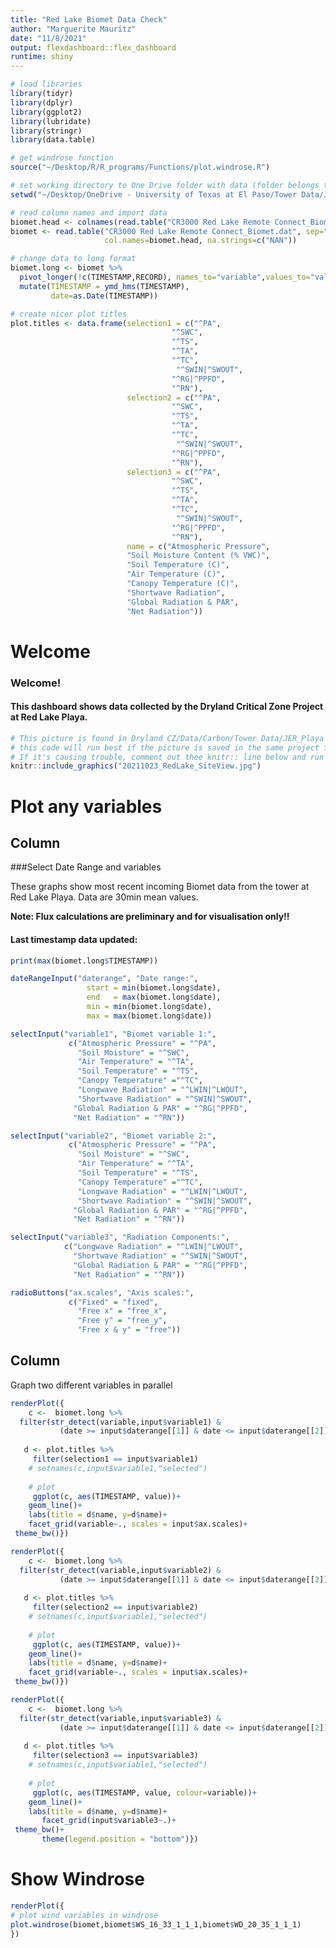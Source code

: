 ```yaml
---
title: "Red Lake Biomet Data Check"
author: "Marguerite Mauritz"
date: "11/8/2021"
output: flexdashboard::flex_dashboard
runtime: shiny
---
```


```r
# load libraries
library(tidyr)
library(dplyr)
library(ggplot2)
library(lubridate)
library(stringr)
library(data.table)

# get windrose function
source("~/Desktop/R/R_programs/Functions/plot.windrose.R")

# set working directory to One Drive folder with data (folder belongs to Marguerite Mauritz)
setwd("~/Desktop/OneDrive - University of Texas at El Paso/Tower Data/JER_Playa/Data/Biomet")

# read column names and import data
biomet.head <- colnames(read.table("CR3000 Red Lake Remote Connect_Biomet.dat", sep=",", dec=".", skip=1, header=TRUE))
biomet <- read.table("CR3000 Red Lake Remote Connect_Biomet.dat", sep=",", dec=".", skip=4, header=FALSE,
                     col.names=biomet.head, na.strings=c("NAN"))

# change data to long format
biomet.long <- biomet %>%
  pivot_longer(!c(TIMESTAMP,RECORD), names_to="variable",values_to="value") %>%
  mutate(TIMESTAMP = ymd_hms(TIMESTAMP),
         date=as.Date(TIMESTAMP))

# create nicer plot titles
plot.titles <- data.frame(selection1 = c("^PA",
                                    "^SWC",
                                    "^TS",
                                    "^TA",
                                    "^TC",
                                     "^SWIN|^SWOUT",
                                    "^RG|^PPFD",
                                    "^RN"),
                          selection2 = c("^PA",
                                    "^SWC",
                                    "^TS",
                                    "^TA",
                                    "^TC",
                                     "^SWIN|^SWOUT",
                                    "^RG|^PPFD",
                                    "^RN"),
                          selection3 = c("^PA",
                                    "^SWC",
                                    "^TS",
                                    "^TA",
                                    "^TC",
                                     "^SWIN|^SWOUT",
                                    "^RG|^PPFD",
                                    "^RN"),
                          name = c("Atmospheric Pressure",
                          "Soil Moisture Content (% VWC)",
                          "Soil Temperature (C)",
                          "Air Temperature (C)",
                          "Canopy Temperature (C)",
                          "Shortwave Radiation",
                          "Global Radiation & PAR",
                          "Net Radiation"))
```

# Welcome

### Welcome!
#### This dashboard shows data collected by the Dryland Critical Zone Project at Red Lake Playa.

```r
# This picture is found in Dryland CZ/Data/Carbon/Tower Data/JER_Playa
# this code will run best if the picture is saved in the same project folder as this .Rmd file
# If it's causing trouble, comment out thee knitr:: line below and run without the image
knitr::include_graphics("20211023_RedLake_SiteView.jpg")
```

# Plot any variables

Column {.sidebar}
---------------------------------------

###Select Date Range and variables

These graphs show most recent incoming Biomet data from the tower at Red Lake Playa. Data are 30min mean values.

**Note: Flux calculations are preliminary and for visualisation only!!** 

#### Last timestamp data updated:

```r

print(max(biomet.long$TIMESTAMP))
```


```r

dateRangeInput("daterange", "Date range:",
                 start = min(biomet.long$date),
                 end   = max(biomet.long$date),
                 min = min(biomet.long$date),
                 max = max(biomet.long$date))

selectInput("variable1", "Biomet variable 1:",
             c("Atmospheric Pressure" = "^PA",
               "Soil Moisture" = "^SWC",
               "Air Temperature" = "^TA",
               "Soil Temperature" = "^TS",
               "Canopy Temperature" ="^TC",
               "Longwave Radiation" = "^LWIN|^LWOUT",
               "Shortwave Radiation" = "^SWIN|^SWOUT",
              "Global Radiation & PAR" = "^RG|^PPFD",
              "Net Radiation" = "^RN"))

selectInput("variable2", "Biomet variable 2:",
             c("Atmospheric Pressure" = "^PA",
               "Soil Moisture" = "^SWC",
               "Air Temperature" = "^TA",
               "Soil Temperature" = "^TS",
               "Canopy Temperature" ="^TC",
               "Longwave Radiation" = "^LWIN|^LWOUT",
               "Shortwave Radiation" = "^SWIN|^SWOUT",
              "Global Radiation & PAR" = "^RG|^PPFD",
              "Net Radiation" = "^RN"))

selectInput("variable3", "Radiation Components:",
            c("Longwave Radiation" = "^LWIN|^LWOUT",
              "Shortwave Radiation" = "^SWIN|^SWOUT",
              "Global Radiation & PAR" = "^RG|^PPFD",
              "Net Radiation" = "^RN"))

radioButtons("ax.scales", "Axis scales:",
             c("Fixed" = "fixed", 
               "Free x" = "free_x",
               "Free y" = "free_y",
               "Free x & y" = "free"))
```

Column
-------------------------------------------------------------
Graph two different variables in parallel
```r
  
renderPlot({
    c <-  biomet.long %>%
  filter(str_detect(variable,input$variable1) &
           (date >= input$daterange[[1]] & date <= input$daterange[[2]])) 
  
   d <- plot.titles %>%
     filter(selection1 == input$variable1)
    # setnames(c,input$variable1,"selected")
 
    # plot
     ggplot(c, aes(TIMESTAMP, value))+
    geom_line()+
    labs(title = d$name, y=d$name)+
    facet_grid(variable~., scales = input$ax.scales)+
 theme_bw()})

renderPlot({
    c <-  biomet.long %>%
  filter(str_detect(variable,input$variable2) &
           (date >= input$daterange[[1]] & date <= input$daterange[[2]])) 
  
   d <- plot.titles %>%
     filter(selection2 == input$variable2)
    # setnames(c,input$variable1,"selected")
 
    # plot
     ggplot(c, aes(TIMESTAMP, value))+
    geom_line()+
    labs(title = d$name, y=d$name)+
    facet_grid(variable~., scales = input$ax.scales)+
 theme_bw()})

renderPlot({
    c <-  biomet.long %>%
  filter(str_detect(variable,input$variable3) &
           (date >= input$daterange[[1]] & date <= input$daterange[[2]])) 
  
   d <- plot.titles %>%
     filter(selection3 == input$variable3)
    # setnames(c,input$variable1,"selected")
 
    # plot
     ggplot(c, aes(TIMESTAMP, value, colour=variable))+
    geom_line()+
    labs(title = d$name, y=d$name)+
       facet_grid(input$variable3~.)+
 theme_bw()+
       theme(legend.position = "bottom")})

```

# Show Windrose

```r
  
renderPlot({
# plot wind variables in windrose
plot.windrose(biomet,biomet$WS_16_33_1_1_1,biomet$WD_20_35_1_1_1)
})
```
